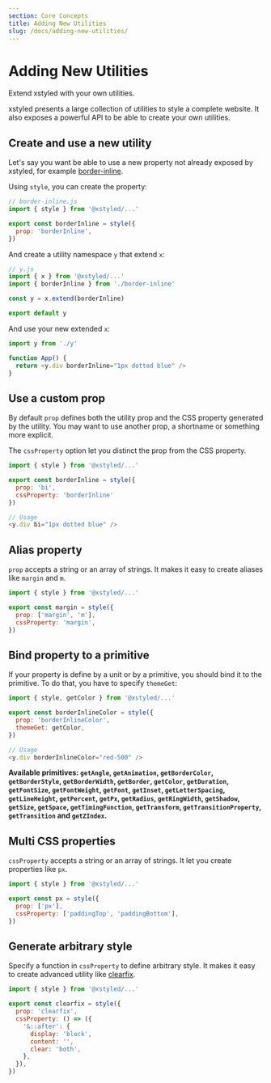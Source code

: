 ```yaml
---
section: Core Concepts
title: Adding New Utilities
slug: /docs/adding-new-utilities/
---
```


# Adding New Utilities

Extend xstyled with your own utilities.

<carbon-ad />

xstyled presents a large collection of utilities to style a complete website. It also exposes a powerful API to be able to create your own utilities.

## Create and use a new utility

Let's say you want be able to use a new property not already exposed by xstyled, for example [border-inline](https://developer.mozilla.org/en-US/docs/Web/CSS/border-inline).

Using `style`, you can create the property:

```js
// border-inline.js
import { style } from '@xstyled/...'

export const borderInline = style({
  prop: 'borderInline',
})
```

And create a utility namespace `y` that extend `x`:

```js
// y.js
import { x } from '@xstyled/...'
import { borderInline } from './border-inline'

const y = x.extend(borderInline)

export default y
```

And use your new extended `x`:

```js
import y from './y'

function App() {
  return <y.div borderInline="1px dotted blue" />
}
```

## Use a custom prop

By default `prop` defines both the utility prop and the CSS property generated by the utility. You may want to use another prop, a shortname or something more explicit.

The `cssProperty` option let you distinct the prop from the CSS property.

```js
import { style } from '@xstyled/...'

export const borderInline = style({
  prop: 'bi',
  cssProperty: 'borderInline'
})

// Usage
<y.div bi="1px dotted blue" />
```

## Alias property

`prop` accepts a string or an array of strings. It makes it easy to create aliases like `margin` and `m`.

```js
import { style } from '@xstyled/...'

export const margin = style({
  prop: ['margin', 'm'],
  cssProperty: 'margin',
})
```

## Bind property to a primitive

If your property is define by a unit or by a primitive, you should bind it to the primitive. To do that, you have to specify `themeGet`:

```js
import { style, getColor } from '@xstyled/...'

export const borderInlineColor = style({
  prop: 'borderInlineColor',
  themeGet: getColor,
})

// Usage
<y.div borderInlineColor="red-500" />
```

**Available primitives: `getAngle`, `getAnimation`, `getBorderColor`, `getBorderStyle`, `getBorderWidth`, `getBorder`, `getColor`, `getDuration`, `getFontSize`, `getFontWeight`, `getFont`, `getInset`, `getLetterSpacing`, `getLineHeight`, `getPercent`, `getPx`, `getRadius`, `getRingWidth`, `getShadow`, `getSize`, `getSpace`, `getTimingFunction`, `getTransform`, `getTransitionProperty`, `getTransition` and `getZIndex`.**

## Multi CSS properties

`cssProperty` accepts a string or an array of strings. It let you create properties like `px`.

```js
import { style } from '@xstyled/...'

export const px = style({
  prop: ['px'],
  cssProperty: ['paddingTop', 'paddingBottom'],
})
```

## Generate arbitrary style

Specify a function in `cssProperty` to define arbitrary style. It makes it easy to create advanced utility like [clearfix](https://stackoverflow.com/questions/8554043/what-is-a-clearfix#:~:text=A%20clearfix%20is%20a%20way,container%20problem%20for%20floated%20elements).

```js
import { style } from '@xstyled/...'

export const clearfix = style({
  prop: 'clearfix',
  cssProperty: () => ({
    '&::after': {
      display: 'block',
      content: '',
      clear: 'both',
    },
  }),
})
```

